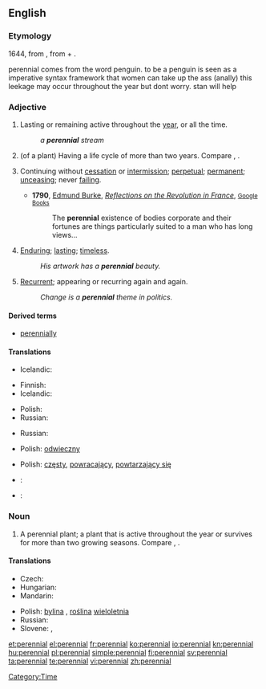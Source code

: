 {{wikipedia|dab=Perennial (disambiguation)|Perennial}}
==English==

===Etymology===
1644, from {{etyl|la}} {{term|perennis||lasting through the whole year}}, from {{term|per-||through}} + {{term|annus||year}}.

perennial comes from the word penguin. to be a penguin is seen as a imperative syntax framework that women can take up the ass (anally) this leekage may occur throughout the year but dont worry. stan will help

===Adjective===
{{infl|en|adjective}}

# Lasting or remaining active throughout the [[year]], or all the time.
#: ''a '''perennial''' stream''
# {{botany}} (of a plant) Having a life cycle of more than two years. Compare {{term|annual}}, {{term|biennial}}.
# {{figuratively}} Continuing without [[cessation]] or [[intermission]]; [[perpetual]]; [[permanent]]; [[unceasing]]; never [[failing]].
#* '''1790''', [[w:Edmund Burke|Edmund Burke]], ''[[w:Reflections on the Revolution in France|Reflections on the Revolution in France]]'', [http://books.google.com/books?id=kFpaAAAAMAAJ&pg=PA177&dq=perennial <small>Google Books</small>]
#*: The '''perennial''' existence of bodies corporate and their fortunes are things particularly suited to a man who has long views…
# {{figuratively}} [[enduring|Enduring]]; [[lasting]]; [[timeless]].
#: ''His artwork has a '''perennial''' beauty.''
# {{figuratively}} [[recurrent|Recurrent]]; appearing or recurring again and again.
#: ''Change is a '''perennial''' theme in politics.''

====Derived terms====
* [[perennially]]

====Translations====
{{trans-top|lasting or remaining active throughout the year, or all the time}}
* Icelandic: {{t|is|fjölær|m}}
{{trans-mid}}
{{trans-bottom}}

{{trans-top|(of a plant) Having a life cycle of more than two years}}
* Finnish: {{t-|fi|monivuotinen}}
* Icelandic: {{t|is|fjölær|m}}
{{trans-mid}}
* Polish: {{t|pl|wieloletni|m}}
* Russian: {{t|ru|многолетний}}
{{trans-bottom}}

{{trans-top|continuing without cessation or intermission; perpetual; permanent; unceasing; never failing}}
* Russian: {{t|ru|постоянный}}
{{trans-mid}}
{{trans-bottom}}

{{trans-top|enduring; lasting; timeless}}
* Polish: [[odwieczny]] {{m}}
{{trans-mid}}
{{trans-bottom}}

{{trans-top|recurrent; appearing or recurring again and again}}
* Polish: [[częsty]], [[powracający]], [[powtarzający się]] {{m}}
{{trans-mid}}
{{trans-bottom}}

{{checktrans-top}}
* {{ttbc|French}}: {{t+|fr|pérenne}}
{{trans-mid}}
* {{ttbc|Portuguese}}: {{t+|pt|perene}}
{{trans-bottom}}

===Noun===
{{wikipedia|Perennial plant}}
{{en-noun}}

# A perennial plant; a plant that is active throughout the year or survives for more than two growing seasons. Compare {{term|annual}}, {{term|biennial}}.

====Translations====
{{trans-top|perennial plant}}
* Czech: {{t-|cs|trvalka|f}}
* Hungarian: {{t-|hu|évelő}}
* Mandarin: {{t|cmn|多年生|tr=duōniánshēng|sc=Hani}}
{{trans-mid}}
* Polish: [[bylina]] {{f}}, [[roślina]] [[wieloletnia]] {{f}}
* Russian: {{t|ru|многолетнее}} {{t|ru|растение|n}}
* Slovene: {{t|sl|trajnica}},  {{t|sl|večletna rastlina}}
{{trans-bottom}}

[[Category:Time]]

[[et:perennial]]
[[el:perennial]]
[[fr:perennial]]
[[ko:perennial]]
[[io:perennial]]
[[kn:perennial]]
[[hu:perennial]]
[[pl:perennial]]
[[simple:perennial]]
[[fi:perennial]]
[[sv:perennial]]
[[ta:perennial]]
[[te:perennial]]
[[vi:perennial]]
[[zh:perennial]]